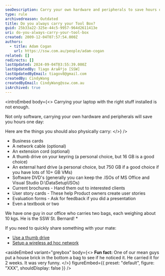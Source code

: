 ```yaml
---
seoDescription: Carry your own hardware and peripherals to save hours one day, including business cards, cables, thumb drives, external hard drives, software DVDs, and more.
type: rule
archivedreason: Outdated
title: Do you always carry your Tool Box?
guid: 25b33a22-325e-44c5-9957-964d2611413e
uri: do-you-always-carry-your-tool-box
created: 2009-12-04T07:57:54.000Z
authors:
  - title: Adam Cogan
    url: https://ssw.com.au/people/adam-cogan
related: []
redirects: []
lastUpdated: 2024-09-04T03:55:39.000Z
lastUpdatedBy: Tiago AraÃºjo [SSW]
lastUpdatedByEmail: tiagov8@gmail.com
createdBy: CindyWang
createdByEmail: CindyWang@ssw.com.au
isArchived: true
---
```


<introEmbed
  body={<>
Carrying your laptop with the right stuff installed is not enough.

Not only software, carrying your own hardware and peripherals will save you hours one day:

Here are the things you should also physically carry:
  </>}
/>
* Business cards
* A network cable (optional)
* An extension cord (optional)
* A thumb drive on your keyring (a personal choice, but 16 GB is a good choice)
* An external hard drive (a personal choice, but 750 GB if a good choice if you have lots of 10+ GB VMs)
* Software DVD's (generally you can keep the .ISOs of MS Office and Visual Studio D:\DataSetup\ISOs\)
* Current brochures - Hand them out to interested clients
* User story cards - These help Product owners create user stories
* Evaluation forms - Ask for feedback if you did a presentation
* Even a textbook or two

We have one guy in our office who carries two bags, each weighing about 10 kgs. He is the SSW St. Bernard! \*

If you need to quickly share something with your mate:

* [Use a thumb drive](/do-you-carry-your-usb-flash-drive-on-your-key-ring)
* [Setup a wireless ad hoc network](http://www.addictivetips.com/windows-tips/create-a-quick-ad-hoc-wireless-network-connection-between-two-computers-in-windows-vista/)

<asideEmbed
  variant="greybox"
  body={<>
    **Fun fact:** One of our mean guys put a house brick in the bottom a bag to see if he noticed it. He carried it for 2 weeks. It was very funny.
  </>}
  figureEmbed={{
    preset: "default",
    figure: "XXX",
    shouldDisplay: false
  }}
/>
